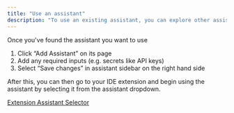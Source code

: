 ```yaml
---
title: "Use an assistant"
description: "To use an existing assistant, you can explore other assistants ."
---
```


Once you've found the assistant you want to use

1. Click “Add Assistant” on its page
2. Add any required inputs (e.g. secrets like API keys)
3. Select “Save changes” in assistant sidebar on the right hand side

After this, you can then go to your IDE extension and begin using the assistant by selecting it from the assistant dropdown.

[Extension Assistant Selector](/images/assistant-extension-select-319492a06d6249e5389747687341dfdb.png)
